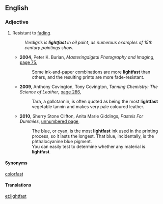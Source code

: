==English==

===Adjective===
{{en-adj}}

# Resistant to [[fade|fading]].
#:''Verdigris is '''lightfast''' in oil paint, as numerous examples of 15th century paintings show.''
#* '''2004''', Peter K. Burian, ''Masteringdigital Photography and Imaging'', [http://books.google.com/books?id=XSzylx5HS6wC&pg=PA75&dq=%22more|most+lightfast%22&hl=en&ei=VIdZTpfiAuXjmAWf7-iWDA&sa=X&oi=book_result&ct=result&resnum=4&ved=0CDsQ6AEwAw#v=onepage&q=%22more|most%20lightfast%22&f=false page 75],
#*: Some ink-and-paper combinations are more '''lightfast''' than others, and the resulting prints are more fade-resistant.
#* '''2009''', Anthony Covington, Tony Covington, ''Tanning Chemistry: The Science of Leather'', [http://books.google.com/books?id=Og7OwDQp0CwC&pg=PA286&dq=%22more|most+lightfast%22&hl=en&ei=04lZTuGHBKbUmAWU8Y28DA&sa=X&oi=book_result&ct=result&resnum=4&ved=0CDcQ6AEwAzge#v=onepage&q=%22more|most%20lightfast%22&f=false page 286],
#*: Tara, a gallotannin, is often quoted as being the most '''lightfast''' vegetable tannin and makes very pale coloured leather.
#* '''2010''', Sherry Stone Clifton, Anita Marie Giddings, ''Pastels For Dummies'', [http://books.google.com/books?id=lba70E7bkAIC&pg=PT29&dq=%22more|most+lightfast%22&hl=en&ei=VIdZTpfiAuXjmAWf7-iWDA&sa=X&oi=book_result&ct=result&resnum=5&ved=0CEAQ6AEwBA#v=onepage&q=%22more|most%20lightfast%22&f=false unnumbered page],
#*: The blue, or cyan, is the most '''lightfast''' ink used in the printing process, so it lasts the longest. That blue, incidentally, is the phthalocyanine blue pigment.
#*: You can easily test to determine whether any material is '''lightfast'''.

====Synonyms====
{{sense|resistant to fading}} [[colorfast]]

====Translations====
{{trans-top|resistant to fading}}
{{trans-mid}}
{{trans-bottom}}

[[et:lightfast]]